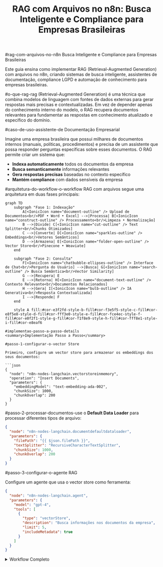 ﻿---
sidebar_position: 2
title: "RAG com Arquivos no n8n: Busca Inteligente e Compliance para Empresas Brasileiras"
description: Implemente RAG (Retrieval-Augmented Generation) com arquivos no n8n para busca inteligente, compliance LGPD e automação de conhecimento empresarial.
keywords: [n8n, rag, arquivos, ia, retrieval, vector database, embeddings, busca semântica, automação Brasil, compliance LGPD, assistente de documentação, busca empresarial]
---

#rag-com-arquivos-no-n8n Busca Inteligente e Compliance para Empresas Brasileiras

Este guia ensina como implementar RAG (Retrieval-Augmented Generation) com arquivos no n8n, criando sistemas de busca inteligente, assistentes de documentação, compliance LGPD e automação de conhecimento para empresas brasileiras.

#o-que-rag-rag (Retrieval-Augmented Generation) é uma técnica que combina modelos de linguagem com fontes de dados externas para gerar respostas mais precisas e contextualizadas. Em vez de depender apenas do conhecimento interno do modelo, o RAG recupera documentos relevantes para fundamentar as respostas em conhecimento atualizado e específico do domínio.

#caso-de-uso-assistente-de Documentação Empresarial

Imagine uma empresa brasileira que possui milhares de documentos internos (manuais, políticas, procedimentos) e precisa de um assistente que possa responder perguntas específicas sobre esses documentos. O RAG permite criar um sistema que:

- **Indexa automaticamente** todos os documentos da empresa
- **Busca semanticamente** informações relevantes
- **Gera respostas precisas** baseadas no contexto específico
- **Mantém compliance** com dados sensíveis da empresa

#arquitetura-do-workflow-o-workflow RAG com arquivos segue uma arquitetura em duas fases principais:

```mermaid
graph TD
    subgraph "Fase 1: Indexação"
        A[<IonicIcon name="document-outline" /> Upload de Documentos<br/>PDF • Word • Excel] -->|Processa| B[<IonicIcon name="construct-outline" /> Processamento<br/>Limpeza • Normalização]
        B -->|Divide| C[<IonicIcon name="cut-outline" /> Text Splitter<br/>Chunks Otimizados]
        C -->|Converte| D[<IonicIcon name="sparkles-outline" /> Embeddings<br/>Vetores Semânticos]
        D -->|Armazena| E[<IonicIcon name="folder-open-outline" /> Vector Store<br/>Pinecone • Weaviate]
    end
    
    subgraph "Fase 2: Consulta"
        F[<IonicIcon name="chatbubble-ellipses-outline" /> Interface de Chat<br/>Pergunta do Usuário] -->|Busca| G[<IonicIcon name="search-outline" /> Busca Semântica<br/>Vector Similarity]
        G -->|Recupera| E
        E -->|Retorna| H[<IonicIcon name="document-text-outline" /> Contexto Relevante<br/>Documentos Relacionados]
        H -->|Gera| I[<IonicIcon name="bulb-outline" /> IA Generativa<br/>Resposta Contextualizada]
        I -->|Responde| F
    end
    
    style A fill:#cor-e3f2fd-style-b-fill#cor-f3e5f5-style-c-fill#cor-e8f5e8-style-d-fill#cor-fff3e0-style-e-fill#cor-fce4ec-style-f-fill#cor-e0f2f1-style-g-fill#cor-f1f8e9-style-h-fill#cor-fff8e1-style-i-fill#cor-e8eaf6

#implementao-passo-a-passo-details
<summary>Implementação Passo a Passo</summary>

#passo-1-configurar-o-vector Store

Primeiro, configure um vector store para armazenar os embeddings dos seus documentos:

```json
{
  "node": "n8n-nodes-langchain.vectorstoreinmemory",
  "operation": "Insert Documents",
  "parameters": {
    "embeddingModel": "text-embedding-ada-002",
    "chunkSize": 1000,
    "chunkOverlap": 200
  }
}
```

#passo-2-processar-documentos-use o **Default Data Loader** para processar diferentes tipos de arquivo:

```json
{
  "node": "n8n-nodes-langchain.documentdefaultdataloader",
  "parameters": {
    "filePath": "{{ $json.filePath }}",
    "textSplitter": "RecursiveCharacterTextSplitter",
    "chunkSize": 1000,
    "chunkOverlap": 200
  }
}
```

#passo-3-configurar-o-agente RAG

Configure um agente que usa o vector store como ferramenta:

```json
{
  "node": "n8n-nodes-langchain.agent",
  "parameters": {
    "model": "gpt-4",
    "tools": [
      {
        "type": "vectorStore",
        "description": "Busca informações nos documentos da empresa",
        "limit": 5,
        "includeMetadata": true
      }
    ]
  }
}
```

</details>

<details>
<summary>Workflow Completo</summary>

```mermaid
graph TD
    A[<IonicIcon name="cloud-upload-outline" /> Webhook Trigger<br/>Recebe Arquivo] -->|Processa| B[<IonicIcon name="file-tray-full-outline" /> Read Binary Files<br/>Extrai Conteúdo]
    B -->|Carrega| C[<IonicIcon name="document-outline" /> Default Data Loader<br/>Suporte Multi-formato]
    C -->|Divide| D[<IonicIcon name="cut-outline" /> Text Splitter<br/>Chunks Otimizados]
    D -->|Converte| E[<IonicIcon name="sparkles-outline" /> Embeddings OpenAI<br/>Vetores Semânticos]
    E -->|Armazena| F[<IonicIcon name="folder-open-outline" /> Vector Store Insert<br/>Indexação Completa]
    F -->|Confirma| G[<IonicIcon name="checkmark-circle-outline" /> Success Response<br/>Documento Indexado]
    
    style A fill:#cor-e3f2fd-style-b-fill#cor-f3e5f5-style-c-fill#cor-e8f5e8-style-d-fill#cor-fff3e0-style-e-fill#cor-fce4ec-style-f-fill#cor-f1f8e9-style-g-fill#cor-e0f2f1-details

#workflow-2-interface-de-chat

```mermaid
graph TD
    A[<IonicIcon name="chatbubble-ellipses-outline" /> Chat Trigger<br/>Pergunta do Usuário] -->|Processa| B[<IonicIcon name="chatbubbles-outline" /> Agent<br/>IA Inteligente]
    B -->|Consulta| C[<IonicIcon name="search-outline" /> Vector Store Tool<br/>Busca Semântica]
    C -->|Recupera| D[<IonicIcon name="document-text-outline" /> Generate Response<br/>Resposta Contextualizada]
    D -->|Retorna| E[<IonicIcon name="send-outline" /> Return to User<br/>Resposta Final]
    
    style A fill:#cor-e3f2fd-style-b-fill#cor-f3e5f5-style-c-fill#cor-e8f5e8-style-d-fill#cor-fff3e0-style-e-fill#cor-e0f2f1

#configuraes-recomendadas

#para-documentos-brasileiros-embedding Model**: `text-embedding-3-large` (melhor para português)
- **Chunk Size**: 500-1000 caracteres
- **Chunk Overlap**: 200 caracteres
- **Metadata**: Incluir informações como departamento, data, autor

#para-compliance-lgpd-criptografia Habilitar criptografia no vector store
- **Retenção**: Configurar políticas de retenção de dados
- **Acesso**: Implementar controle de acesso baseado em roles

#exemplo-prtico-manual-de-procedimentos

Vamos implementar um sistema para um manual de procedimentos de uma empresa brasileira:

#id-1-estrutura-de-dados-json
{
  "documento": "Manual de Procedimentos RH",
  "departamento": "Recursos Humanos",
  "versao": "2024.1",
  "dataAtualizacao": "2024-01-15",
  "autor": "Equipe RH",
  "tags": ["procedimentos", "rh", "compliance"]
}
```

#id-2-prompts-otimizados-javascript Prompt para busca
const searchPrompt = `
Você é um assistente especializado em procedimentos empresariais brasileiros.
Responda baseado APENAS nos documentos fornecidos.
Se não encontrar informação específica, indique claramente.
Use linguagem formal e profissional adequada ao ambiente corporativo brasileiro.
`;

// Prompt para resposta
const responsePrompt = `
Baseado nos documentos recuperados, forneça uma resposta clara e estruturada:
1. Resposta direta à pergunta
2. Referência ao documento fonte
3. Contexto adicional relevante
4. Próximos passos se aplicável
`;
```

#monitoramento-e-otimizao

#mtricas-importantes-taxa-de Recuperação**: Quantas perguntas encontram documentos relevantes
- **Precisão das Respostas**: Avaliação da qualidade das respostas
- **Tempo de Resposta**: Performance do sistema
- **Uso de Tokens**: Custos de operação

#otimizaes-1-ajustar-chunk-size Teste diferentes tamanhos para seu tipo de documento
2. **Melhorar Metadata**: Adicione tags e categorias mais específicas
3. **Refinar Prompts**: Otimize os prompts para seu contexto específico
4. **Implementar Cache**: Cache respostas frequentes para reduzir custos

#Troubleshooting

#problemas-comuns-respostas-genricas Verifique se o vector store tem dados suficientes
- Ajuste o número de chunks retornados
- Melhore a qualidade dos prompts

**Performance Lenta**
- Use embedding models menores para desenvolvimento
- Implemente cache de embeddings
- Otimize o tamanho dos chunks

**Dados Sensíveis Expostos**
- Configure filtros de metadata
- Implemente controle de acesso
- Use criptografia no vector store

#prximos-passos-1-implemente-o workflow básico** com documentos de teste
2. **Adicione seus documentos** e teste com perguntas reais
3. **Otimize as configurações** baseado no feedback dos usuários
4. **Implemente monitoramento** para acompanhar a performance
5. **Expanda para outros tipos** de documento conforme necessário

#recursos-adicionais-tutorial-de IA](/advanced-ai/tutorial-ai)
- [Templates de Workflow RAG](https://n8n.io/workflows/?categories=25)
- [Compliance LGPD](/privacidade-seguranca/lgpd-compliance)

---

**💡 Dica:** Comece com um conjunto pequeno de documentos para testar e validar o sistema antes de escalar para toda a documentação da empresa.

